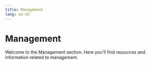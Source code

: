 ```yaml
---
title: Management
lang: en-US
---
```



# Management

Welcome to the Management section. Here you'll find resources and information related to management.

<Cards>
  <Card title="Using Blobs" href="/builders/node-operators/management/blobs" />
  <Card title="Node Metrics and Monitoring" href="/builders/node-operators/management/metrics" />
  <Card title="Using Snap Sync for Node Operators" href="/builders/node-operators/management/snap-sync" />
  <Card title="Node Snapshots" href="/builders/node-operators/management/snapshots" />
  <Card title="Node Troubleshooting" href="/builders/node-operators/management/troubleshooting" />
</Cards>